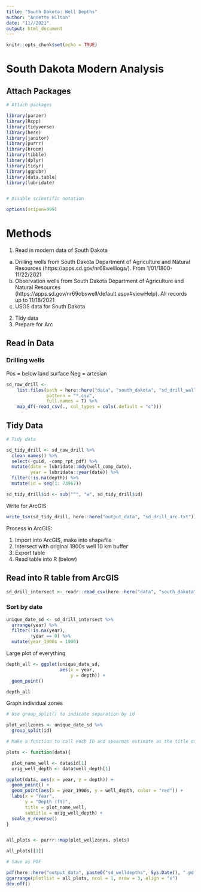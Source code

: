 ```yaml
---
title: "South Dakota: Well Depths"
author: "Annette Hilton"
date: "11//2021"
output: html_document
---
```


```r
knitr::opts_chunk$set(echo = TRUE)
```

# South Dakota Modern Analysis 

## Attach Packages

```r
# Attach packages 

library(parzer)
library(Rcpp)
library(tidyverse)
library(here)
library(janitor)
library(purrr)
library(broom)
library(tibble)
library(dplyr)
library(tidyr)
library(ggpubr)
library(data.table)
library(lubridate)


# Disable scientific notation 

options(scipen=999)
```

# Methods 

1. Read in modern data of South Dakota 
  a. Drilling wells from South Dakota Department of Agriculture and Natural Resources (https://apps.sd.gov/nr68welllogs/). From 1/01/1800-11/22/2021 
  b. Observation wells from South Dakota Department of Agriculture and Natural Resources (https://apps.sd.gov/nr69obswell/default.aspx#viewHelp). All records up to 11/18/2021
  c. USGS data for South Dakota 
2. Tidy data 
3. Prepare for Arc 

## Read in Data

### Drilling wells 

Pos = below land surface 
Neg = artesian 

```r
sd_raw_drill <-
    list.files(path = here::here("data", "south_dakota", "sd_drill_wells"),
               pattern = "*.csv", 
               full.names = T) %>% 
    map_df(~read_csv(., col_types = cols(.default = "c"))) 

```

## Tidy Data 

```r
# Tidy data 

sd_tidy_drill <- sd_raw_drill %>% 
  clean_names() %>% 
  select(-guid, -comp_rpt_pdf) %>% 
  mutate(date = lubridate::mdy(well_comp_date), 
         year = lubridate::year(date)) %>% 
  filter(!is.na(depth)) %>% 
  mutate(id = seq(1: 73967))

sd_tidy_drill$id <- sub("^", "w", sd_tidy_drill$id) 

```

Write for ArcGIS 

```r
write_tsv(sd_tidy_drill, here::here("output_data", "sd_drill_arc.txt"))
```

Process in ArcGIS: 

1. Import into ArcGIS, make into shapefile 
2. Intersect with original 1900s well 10 km buffer 
3. Export table 
4. Read table into R (below) 

## Read into R table from ArcGIS 

```r
sd_drill_intersect <- readr::read_csv(here::here("data", "south_dakota", "sd_drillonly_depths_intersect.txt"))
```

### Sort by date 

```r
unique_date_sd <- sd_drill_intersect %>% 
  arrange(year) %>% 
  filter(!is.na(year), 
         !year == 0) %>% 
  mutate(year_1900s = 1900)
```

Large plot of everything 

```r
depth_all <- ggplot(unique_date_sd, 
                    aes(x = year, 
                        y = depth)) + 
  geom_point()

depth_all
```

Graph individual zones 

```r
# Use group_split() to indicate separation by id

plot_wellzones <- unique_date_sd %>%
  group_split(id)

# Make a function to call each ID and spearman estimate as the title of the graph

plots <- function(data){

  plot_name_well <- data$id[1]
  orig_well_depth <- data$well_depth[1]

ggplot(data, aes(x = year, y = depth)) +
  geom_point() +
  geom_point(aes(x = year_1900s, y = well_depth, color = "red")) +
  labs(x = "Year",
       y = "Depth (ft)",
       title = plot_name_well, 
       subtitle = orig_well_depth) +
  scale_y_reverse()
}


all_plots <- purrr::map(plot_wellzones, plots)

all_plots[[1]]

# Save as PDF

pdf(here::here("output_data", paste0("sd_welldepths", Sys.Date(), ".pdf")), height = 11, width = 8.5)
ggarrange(plotlist = all_plots, ncol = 1, nrow = 3, align = "v")
dev.off()
```
